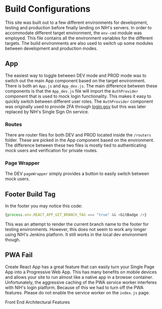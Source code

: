 
<Meta title="Architecture/Build Configurations" />

# Build Configurations

This site was built out to a few different environments for development, testing and production before finally landing on NIH's servers. In order to accommodate different target environment, the `env-cmd` module was employed. This file contains all the environment variables for the different targets. The build environments are also used to switch up some modules between development and production modes. 

## App
The easiest way to toggle between DEV mode and PROD mode was to switch out the main App component based on the target environment. There is both an `App.js` and `App_dev.js`. The main difference between these components is that the `App_dev.js` file will import the `AuthProvider` component that is used to mock login functionality. This makes it easy to quickly switch between different user roles. The `AuthProvider` component was originally used to provide 2FA through [login.gov](https://login.gov/) but this was later replaced by NIH's Single Sign On service.

### Routes
There are router files for both DEV and PROD located inside the `/routers` folder. These are picked in the App component based on the environment. The difference between these two files is mostly tied to authenticating mock users and verification for private routes.

### Page Wrapper
The DEV `pageWrapper` simply provides a button to easily switch between mock users.

## Footer Build Tag
In the footer you may notice this code:
```JavaScript
{process.env.REACT_APP_GIT_BRANCH_TAG === "true" && <GitBadge />}
```
This was an attempt to render the current branch name to the footer for testing environments. However, this does not seem to work any longer using NIH's Jenkins platform. It still works in the local dev environment though.

## PWA Fail
Create React App has a great feature that can easily turn your Single Page App into a Progressive Web App. This has many benefits on mobile devices and allows your site to run almost like a native app in a browser container. Unfortunately, the aggressive caching of the PWA service worker interferes with NIH's login platform. Because of this we had to turn off the PWA features. Please do not enable the service worker on the `index.js` page.


<div class="subheading">Front End Architectural Features</div>
